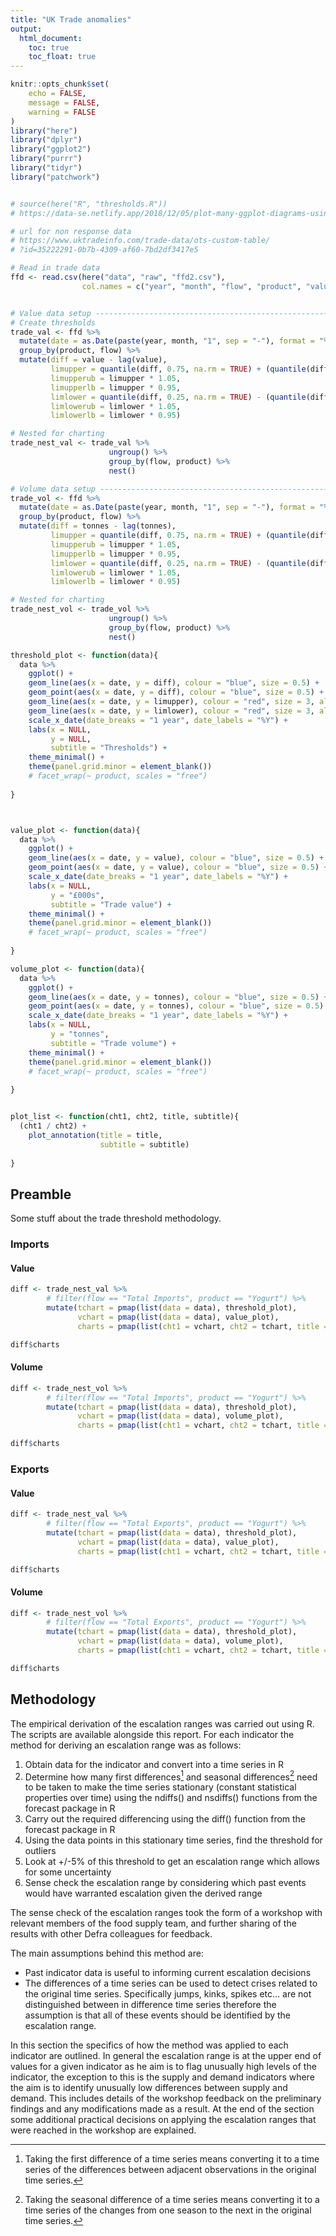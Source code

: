 ```yaml
---
title: "UK Trade anomalies"
output: 
  html_document:
    toc: true
    toc_float: true
---
```


```r
knitr::opts_chunk$set(
	echo = FALSE,
	message = FALSE,
	warning = FALSE
)
library("here")
library("dplyr")
library("ggplot2")
library("purrr")
library("tidyr")
library("patchwork")


# source(here("R", "thresholds.R"))
# https://data-se.netlify.app/2018/12/05/plot-many-ggplot-diagrams-using-nest-and-map/

# url for non response data
# https://www.uktradeinfo.com/trade-data/ots-custom-table/
# ?id=35222291-0b7b-4309-af60-7bd2df3417e5

# Read in trade data
ffd <- read.csv(here("data", "raw", "ffd2.csv"),
                col.names = c("year", "month", "flow", "product", "value", "tonnes"))


# Value data setup -------------------------------------------------------------
# Create thresholds
trade_val <- ffd %>% 
  mutate(date = as.Date(paste(year, month, "1", sep = "-"), format = "%Y-%m-%d")) %>% 
  group_by(product, flow) %>% 
  mutate(diff = value - lag(value),
         limupper = quantile(diff, 0.75, na.rm = TRUE) + (quantile(diff, 0.75, na.rm = TRUE) - quantile(diff, 0.25, na.rm = TRUE)) * 1.5,
         limupperub = limupper * 1.05,
         limupperlb = limupper * 0.95,
         limlower = quantile(diff, 0.25, na.rm = TRUE) - (quantile(diff, 0.75, na.rm = TRUE) - quantile(diff, 0.25, na.rm = TRUE)) * 1.5,
         limlowerub = limlower * 1.05,
         limlowerlb = limlower * 0.95)

# Nested for charting
trade_nest_val <- trade_val %>% 
                      ungroup() %>% 
                      group_by(flow, product) %>%
                      nest()

# Volume data setup ------------------------------------------------------------
trade_vol <- ffd %>% 
  mutate(date = as.Date(paste(year, month, "1", sep = "-"), format = "%Y-%m-%d")) %>% 
  group_by(product, flow) %>% 
  mutate(diff = tonnes - lag(tonnes),
         limupper = quantile(diff, 0.75, na.rm = TRUE) + (quantile(diff, 0.75, na.rm = TRUE) - quantile(diff, 0.25, na.rm = TRUE)) * 1.5,
         limupperub = limupper * 1.05,
         limupperlb = limupper * 0.95,
         limlower = quantile(diff, 0.25, na.rm = TRUE) - (quantile(diff, 0.75, na.rm = TRUE) - quantile(diff, 0.25, na.rm = TRUE)) * 1.5,
         limlowerub = limlower * 1.05,
         limlowerlb = limlower * 0.95)

# Nested for charting
trade_nest_vol <- trade_vol %>% 
                      ungroup() %>% 
                      group_by(flow, product) %>%
                      nest()


```

```r

threshold_plot <- function(data){
  data %>% 
    ggplot() +
    geom_line(aes(x = date, y = diff), colour = "blue", size = 0.5) +
    geom_point(aes(x = date, y = diff), colour = "blue", size = 0.5) +
    geom_line(aes(x = date, y = limupper), colour = "red", size = 3, alpha = 0.25) +
    geom_line(aes(x = date, y = limlower), colour = "red", size = 3, alpha = 0.25) +
    scale_x_date(date_breaks = "1 year", date_labels = "%Y") +
    labs(x = NULL,
         y = NULL,
         subtitle = "Thresholds") +
    theme_minimal() +
    theme(panel.grid.minor = element_blank())
    # facet_wrap(~ product, scales = "free")
  
}



value_plot <- function(data){
  data %>% 
    ggplot() +
    geom_line(aes(x = date, y = value), colour = "blue", size = 0.5) +
    geom_point(aes(x = date, y = value), colour = "blue", size = 0.5) +
    scale_x_date(date_breaks = "1 year", date_labels = "%Y") +
    labs(x = NULL,
         y = "£000s",
         subtitle = "Trade value") +
    theme_minimal() +
    theme(panel.grid.minor = element_blank())
    # facet_wrap(~ product, scales = "free")
  
}

volume_plot <- function(data){
  data %>% 
    ggplot() +
    geom_line(aes(x = date, y = tonnes), colour = "blue", size = 0.5) +
    geom_point(aes(x = date, y = tonnes), colour = "blue", size = 0.5) +
    scale_x_date(date_breaks = "1 year", date_labels = "%Y") +
    labs(x = NULL,
         y = "tonnes",
         subtitle = "Trade volume") +
    theme_minimal() +
    theme(panel.grid.minor = element_blank())
    # facet_wrap(~ product, scales = "free")
  
}


plot_list <- function(cht1, cht2, title, subtitle){
  (cht1 / cht2) +
    plot_annotation(title = title,
                    subtitle = subtitle)
  
}

```

## Preamble

Some stuff about the trade threshold methodology.


### Imports

#### Value

```r


diff <- trade_nest_val %>% 
        # filter(flow == "Total Imports", product == "Yogurt") %>%
        mutate(tchart = pmap(list(data = data), threshold_plot),
               vchart = pmap(list(data = data), value_plot),
               charts = pmap(list(cht1 = vchart, cht2 = tchart, title = product, subtitle = flow), plot_list)) 

diff$charts

```

#### Volume

```r

diff <- trade_nest_vol %>% 
        # filter(flow == "Total Imports", product == "Yogurt") %>%
        mutate(tchart = pmap(list(data = data), threshold_plot),
               vchart = pmap(list(data = data), volume_plot),
               charts = pmap(list(cht1 = vchart, cht2 = tchart, title = product, subtitle = flow), plot_list)) 

diff$charts

```


### Exports

#### Value
```r
diff <- trade_nest_val %>% 
        # filter(flow == "Total Exports", product == "Yogurt") %>%
        mutate(tchart = pmap(list(data = data), threshold_plot),
               vchart = pmap(list(data = data), value_plot),
               charts = pmap(list(cht1 = vchart, cht2 = tchart, title = product, subtitle = flow), plot_list)) 

diff$charts
```

#### Volume
```r
diff <- trade_nest_vol %>% 
        # filter(flow == "Total Exports", product == "Yogurt") %>%
        mutate(tchart = pmap(list(data = data), threshold_plot),
               vchart = pmap(list(data = data), volume_plot),
               charts = pmap(list(cht1 = vchart, cht2 = tchart, title = product, subtitle = flow), plot_list)) 

diff$charts
```



## Methodology

The empirical derivation of the escalation ranges was carried out using R. The scripts are available alongside this report. For each indicator the method for deriving an escalation range was as follows:

1.	Obtain data for the indicator and convert into a time series in R
2.	Determine how many first differences[^1]  and seasonal differences[^2]  need to be taken to make the time series stationary (constant statistical properties over time) using the ndiffs() and nsdiffs() functions from the forecast package in R
3.	Carry out the required differencing using the diff() function from the forecast package in R
4.	Using the data points in this stationary time series, find the threshold for outliers
5.	Look at +/-5% of this threshold to get an escalation range which allows for some uncertainty
6.	Sense check the escalation range by considering which past events would have warranted escalation given the derived range

The sense check of the escalation ranges took the form of a workshop with relevant members of the food supply team, and further sharing of the results with other Defra colleagues for feedback.

The main assumptions behind this method are:

-	Past indicator data is useful to informing current escalation decisions
-	The differences of a time series can be used to detect crises related to the original time series. Specifically jumps, 
kinks, spikes etc… are not distinguished between in difference time series therefore the assumption is that all of these events should be identified by the escalation range.

In this section the specifics of how the method was applied to each indicator are outlined. In general the escalation range is at the upper end of values for a given indicator as he aim is to flag unusually high levels of the indicator, the exception to this is the supply and demand indicators where the aim is to identify unusually low differences between supply and demand. This includes details of the workshop feedback on the preliminary findings and any modifications made as a result. At the end of the section some additional practical decisions on applying the escalation ranges that were reached in the workshop are explained.

[^1]: Taking the first difference of a time series means converting it to a time series of the differences between adjacent observations in the original time series.
[^2]: Taking the seasonal difference of a time series means converting it to a time series of the changes from one season to the next in the original time series.